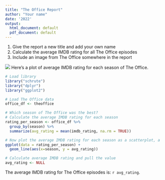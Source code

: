 ```yaml
---
title: "The Office Report"
author: "Your name"
date: '2022'
output:
  html_document: default
  pdf_document: default
---
```


1. Give the report a new title and add your own name
2. Calculate the average IMDB rating for all The Office episodes
3. Include an image from The Office somewhere in the report

![](https://static.onecms.io/wp-content/uploads/sites/6/2018/05/gettyimages-141187266-2000.jpg)
Here's a plot of average IMDB rating for each season of The Office. 
```r
# Load library
library("schrute")
library("dplyr")
library("ggplot2")

# Load The Office data
office_df <- theoffice

# Which season of The Office was the best?
# Calculate the average IMDB rating for each season
rating_per_season <- office_df %>%
  group_by(season) %>%
  summarize(avg_rating = mean(imdb_rating, na.rm = TRUE))

# Now plot the average IMDB rating for each season as a scatterplot, a line plot, or a bar plot
ggplot(data = rating_per_season) +
  geom_line(aes(x=season, y = avg_rating))
```

```r
# Calculate average IMDB rating and pull the value
avg_rating <- NULL
```

The average IMDB rating for The Office episodes is: `r avg_rating`.
